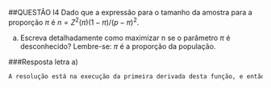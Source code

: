 ##QUESTÃO I4
Dado que a expressão para o tamanho da amostra para a proporção $\pi$ é $n = Z^{2}(\pi)(1-\pi)/(p-\pi)^{2}$.

a) Escreva detalhadamente como maximizar n se o parâmetro $\pi$ é desconhecido? Lembre-se: $\pi$ é a proporção da população.

###Resposta letra a)
```{r}
A resolução está na execução da primeira derivada desta função, e então obtém-se o valor máximo desta função.
```

